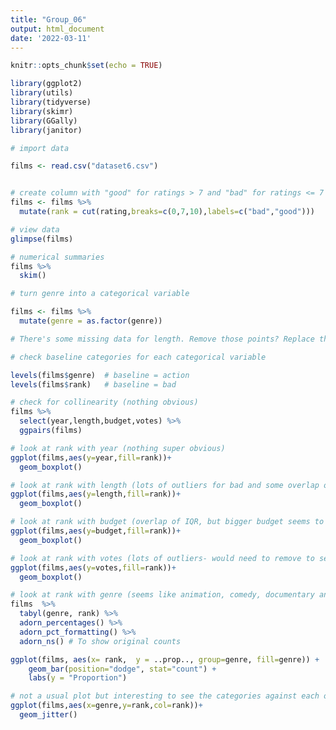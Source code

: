 ```yaml
---
title: "Group_06"
output: html_document
date: '2022-03-11'
---
```


```r
knitr::opts_chunk$set(echo = TRUE)
```

```r
library(ggplot2)
library(utils)
library(tidyverse)
library(skimr)
library(GGally)
library(janitor)

```

```r

# import data

films <- read.csv("dataset6.csv")


# create column with "good" for ratings > 7 and "bad" for ratings <= 7 
films <- films %>% 
  mutate(rank = cut(rating,breaks=c(0,7,10),labels=c("bad","good")))

# view data
glimpse(films)

# numerical summaries
films %>% 
  skim()

# turn genre into a categorical variable

films <- films %>% 
  mutate(genre = as.factor(genre))

# There's some missing data for length. Remove those points? Replace them with median length? Replace with median length for that genre?

# check baseline categories for each categorical variable

levels(films$genre)  # baseline = action
levels(films$rank)   # baseline = bad

```

```r

# check for collinearity (nothing obvious)
films %>% 
  select(year,length,budget,votes) %>% 
  ggpairs(films)

# look at rank with year (nothing super obvious)
ggplot(films,aes(y=year,fill=rank))+
  geom_boxplot()

# look at rank with length (lots of outliers for bad and some overlap of IQR, but looks like shorter may be better)
ggplot(films,aes(y=length,fill=rank))+
  geom_boxplot()

# look at rank with budget (overlap of IQR, but bigger budget seems to be good)
ggplot(films,aes(y=budget,fill=rank))+
  geom_boxplot()

# look at rank with votes (lots of outliers- would need to remove to see how this affects the response)
ggplot(films,aes(y=votes,fill=rank))+
  geom_boxplot()

# look at rank with genre (seems like animation, comedy, documentary and short films are more likely to be good, whereas action, drama and romance more likely to be bad)
films  %>% 
  tabyl(genre, rank) %>% 
  adorn_percentages() %>% 
  adorn_pct_formatting() %>% 
  adorn_ns() # To show original counts 

ggplot(films, aes(x= rank,  y = ..prop.., group=genre, fill=genre)) + 
    geom_bar(position="dodge", stat="count") +
    labs(y = "Proportion")

# not a usual plot but interesting to see the categories against each other a little easier
ggplot(films,aes(x=genre,y=rank,col=rank))+
  geom_jitter()


```
